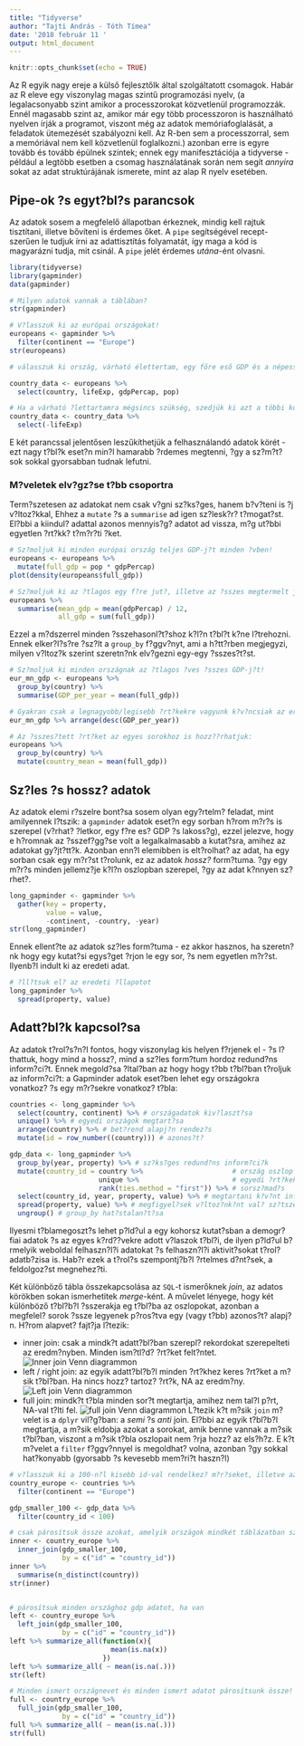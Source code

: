 ```yaml
---
title: "Tidyverse"
author: "Tajti András - Tóth Tímea"
date: '2018 február 11 '
output: html_document
---
```


```r
knitr::opts_chunk$set(echo = TRUE)
```

Az R egyik nagy ereje a külső fejlesztőlk által szolgáltatott csomagok. Habár az R eleve egy viszonylag magas szintű programozási nyelv, (a legalacsonyabb szint amikor a processzorokat közvetlenül programozzák. Ennél magasabb szint az, amikor már egy több processzoron is használható nyelven írják a programot, viszont még az adatok memóriafoglalását, a feladatok ütemezését szabályozni kell. Az R-ben sem a processzorral, sem a memóriával nem kell közvetlenül foglalkozni.) azonban erre is egyre tovább és tovább épülnek szintek; ennek egy manifesztációja a tidyverse - például a legtöbb esetben a csomag használatának során nem segít _annyira_ sokat az adat struktúrájának ismerete, mint az alap R nyelv esetében.

## Pipe-ok ?s egyt?bl?s parancsok

Az adatok sosem a megfelelő állapotban érkeznek, mindig kell rajtuk tisztítani, illetve bővíteni is érdemes őket. A `pipe` segítségével recept-szerűen le tudjuk írni az adattisztítás folyamatát, így maga a kód is magyarázni tudja, mit csinál. A `pipe` jelét érdemes _utána_-ént olvasni.

```r
library(tidyverse)
library(gapminder)
data(gapminder)

# Milyen adatok vannak a táblában?
str(gapminder)

# V?lasszuk ki az európai országokat!
europeans <- gapminder %>%
  filter(continent == "Europe")
str(europeans)

# válasszuk ki ország, várható élettertam, egy főre eső GDP és a népességszám oszlopokat!

country_data <- europeans %>%
  select(country, lifeExp, gdpPercap, pop)

# Ha a várható ?lettartamra mégsincs szükség, szedjük ki azt a többi közül:
country_data <- country_data %>%
  select(-lifeExp)
```
E két parancssal jelentősen leszűkíthetjük a felhasználandó adatok körét - ezt nagy t?bl?k eset?n min?l hamarabb ?rdemes megtenni, ?gy a sz?m?t?sok sokkal gyorsabban tudnak lefutni.

### M?veletek elv?gz?se t?bb csoportra

Term?szetesen az adatokat nem csak v?gni sz?ks?ges, hanem b?v?teni is ?j v?ltoz?kkal, Ehhez a `mutate` ?s a `summarise` ad igen sz?lesk?r? t?mogat?st. El?bbi a kiindul? adattal azonos mennyis?g? adatot ad vissza, m?g ut?bbi egyetlen ?rt?kk? t?m?r?ti ?ket.

```r

# Sz?moljuk ki minden európai ország teljes GDP-j?t minden ?vben!
europeans <- europeans %>%
  mutate(full_gdp = pop * gdpPercap)
plot(density(europeans$full_gdp))

# Sz?moljuk ki az ?tlagos egy f?re jut?, illetve az ?sszes megtermelt javat!
europeans %>%
  summarise(mean_gdp = mean(gdpPercap) / 12,
            all_gdp = sum(full_gdp))
```


Ezzel a m?dszerrel minden ?sszehasonl?t?shoz k?l?n t?bl?t k?ne l?trehozni. Ennek elker?l?s?re ?sz?lt a `group_by` f?ggv?nyt, ami a h?tt?rben megjegyzi, milyen v?ltoz?k szerint szeretn?nk elv?gezni egy-egy ?sszes?t?st.

```r

# Sz?moljuk ki minden országnak az ?tlagos ?ves ?sszes GDP-j?t!
eur_mn_gdp <- europeans %>%
  group_by(country) %>%
  summarise(GDP_per_year = mean(full_gdp))

# Gyakran csak a legnagyobb/legisebb ?rt?kekre vagyunk k?v?ncsiak az erem?nyb?l:
eur_mn_gdp %>% arrange(desc(GDP_per_year))

# Az ?sszes?tett ?rt?ket az egyes sorokhoz is hozz??rhatjuk:
europeans %>%
  group_by(country) %>%
  mutate(country_mean = mean(full_gdp))
```



## Sz?les ?s hossz? adatok

Az adatok elemi r?szelre bont?sa sosem olyan egy?rtelm? feladat, mint amilyennek l?tszik: a `gapminder` adatok eset?n egy sorban h?rom m?r?s is szerepel (v?rhat? ?letkor, egy f?re es? GDP ?s lakoss?g), ezzel jelezve, hogy e h?romnak az ?sszef?gg?se volt a legalkalmasabb a kutat?sra, amihez az adatokat gy?jt?tt?k. Azonban enn?l elemibben is elt?rolhat? az adat, ha egy sorban csak egy m?r?st t?rolunk, ez az adatok _hossz?_ form?tuma. ?gy egy m?r?s minden jellemz?je k?l?n oszlopban szerepel, ?gy az adat k?nnyen sz?rhet?.

```r
long_gapminder <- gapminder %>%
  gather(key = property,
         value = value,
         -continent, -country, -year)
str(long_gapminder)
```

Ennek ellent?te az adatok sz?les form?tuma - ez akkor hasznos, ha szeretn?nk hogy egy kutat?si egys?get ?rjon le egy sor, ?s nem egyetlen m?r?st. Ilyenb?l indult ki az eredeti adat.

```r

# ?ll?tsuk el? az eredeti ?llapotot
long_gapminder %>%
  spread(property, value)

```

## Adatt?bl?k kapcsol?sa

Az adatok t?rol?s?n?l fontos, hogy viszonylag kis helyen f?rjenek el - ?s l?thattuk, hogy mind a hossz?, mind a sz?les form?tum hordoz redund?ns inform?ci?t. Ennek megold?sa ?ltal?ban az hogy hogy t?bb t?bl?ban t?roljuk az inform?ci?t: a Gapminder adatok eset?ben lehet egy országokra vonatkoz? ?s egy m?r?sekre vonatkoz? t?bla:

```r
countries <- long_gapminder %>%
  select(country, continent) %>% # országadatok kiv?laszt?sa
  unique() %>% # egyedi országok megtart?sa
  arrange(country) %>% # bet?rend alapj?n rendez?s
  mutate(id = row_number((country))) # azonos?t?

gdp_data <- long_gapminder %>%
  group_by(year, property) %>% # sz?ks?ges redund?ns inform?ci?k
  mutate(country_id = country %>%                      # ország oszlop
                      unique %>%                       # egyedi ?rt?kek
                      rank(ties.method = "first")) %>% # sorsz?mad?s
  select(country_id, year, property, value) %>% # megtartani k?v?nt inform?ci?k
  spread(property, value) %>% # megfigyel?sek v?ltoz?nk?nt val? sz?tszed?se
  ungroup() # group_by hat?stalan?t?sa
```

Ilyesmi t?blamegoszt?s lehet p?ld?ul a egy kohorsz kutat?sban a demogr?fiai adatok ?s az egyes k?rd??vekre adott v?laszok t?bl?i, de ilyen p?ld?ul b?rmelyik weboldal felhaszn?l?i adatokat ?s felhaszn?l?i aktivit?sokat t?rol? adatb?zisa is. Hab?r ezek a t?rol?s szempontj?b?l ?rtelmes d?nt?sek, a feldolgoz?st megnehez?ti.

Két különböző tábla összekapcsolása az `SQL`-t ismerőknek _join_, az adatos körökben sokan ismerhetitek _merge_-ként. A művelet lényege, hogy két különböző t?bl?b?l ?sszerakja eg t?bl?ba az oszlopokat, azonban a megfelel? sorok ?ssze legyenek p?ros?tva egy (vagy t?bb) azonos?t? alapj?n. H?rom alapvet? fajt?ja l?tezik:

 - inner join: csak a mindk?t adatt?bl?ban szerepl? rekordokat szerepelteti az eredm?nyben. Minden ism?tl?d? ?rt?ket felt?ntet.
 ![Inner join Venn diagrammon](pictures/inner_join.gif)
 - left / right join: az egyik adatt?bl?b?l minden ?rt?khez keres ?rt?ket a m?sik t?bl?ban. Ha nincs hozz? tartoz? ?rt?k, NA az eredm?ny.
 ![Left join Venn diagrammon](pictures/left_join.gif)
 - full join: mindk?t t?bla minden sor?t megtartja, amihez nem tal?l p?rt, NA-val t?lti fel.
 ![full join Venn diagrammon](pictures/full_join.jpg)
L?tezik k?t m?sik `join` m?velet is a `dplyr` vil?g?ban: a _semi_ ?s _anti_ join. El?bbi az egyik t?bl?b?l megtartja, a m?sik eldobja azokat a sorokat, amik benne vannak a m?sik t?bl?ban, viszont a m?sik t?bla oszlopait nem ?rja hozz? az els?h?z. E k?t m?velet a `filter` f?ggv?nnyel is megoldhat? volna, azonban ?gy sokkal hat?konyabb (gyorsabb ?s kevesebb mem?ri?t haszn?l)

```r

# v?lasszuk ki a 100-n?l kisebb id-val rendelkez? m?r?seket, illetve az európai országokat:
country_europe <- countries %>%
  filter(continent == "Europe")

gdp_smaller_100 <- gdp_data %>%
  filter(country_id < 100)

# csak párosítsuk össze azokat, amelyik országok mindkét táblázatban szerepelnek:
inner <- country_europe %>%
  inner_join(gdp_smaller_100,
             by = c("id" = "country_id"))
inner %>%
  summarise(n_distinct(country))
str(inner)


# párosítsuk minden országhoz gdp adatot, ha van
left <- country_europe %>%
  left_join(gdp_smaller_100,
             by = c("id" = "country_id"))
left %>% summarize_all(function(x){
                         mean(is.na(x))
                       })
left %>% summarize_all( ~ mean(is.na(.)))
str(left)

# Minden ismert országnevet és minden ismert adatot párosítsunk össze!
full <- country_europe %>%
  full_join(gdp_smaller_100,
             by = c("id" = "country_id"))
full %>% summarize_all( ~ mean(is.na(.)))
str(full)
```
